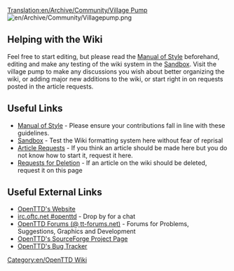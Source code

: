 [[Translation:en/Archive/Community/Village Pump]]
[[File:en/Archive/Community/Villagepump.png|center]]
== Helping with the Wiki ==
Feel free to start editing, but please read the [[en/Wiki/Manual of Style|Manual of Style]] beforehand, editing and make any testing of the wiki system in the [[en/Sandbox|Sandbox]]. Visit the village pump to make any discussions you wish about better organizing the wiki, or adding major new additions to the wiki, or start right in on requests posted in the article requests.

== Useful Links ==
* [[en/Wiki/Manual of Style|Manual of Style]] - Please ensure your contributions fall in line with these guidelines.
* [[en/Sandbox|Sandbox]] - Test the Wiki formatting system here without fear of reprisal
* [[en/Requested Articles|Article Requests]] - If you think an article should be made here but you do not know how to start it, request it here.
* [[en/Requests for Deletion|Requests for Deletion]] - If an article on the wiki should be deleted, request it on this page

== Useful External Links ==
*[http://www.openttd.org/ OpenTTD's Website]
*[irc://irc.oftc.net/openttd irc.oftc.net #openttd] - Drop by for a chat
*[http://forum.openttd.org OpenTTD Forums (@ tt-forums.net)] - Forums for Problems, Suggestions, Graphics and Development
*[http://sourceforge.net/projects/openttd/ OpenTTD's SourceForge Project Page]
*[http://bugs.openttd.org/ OpenTTD's Bug Tracker]

[[Category:en/OpenTTD Wiki]]